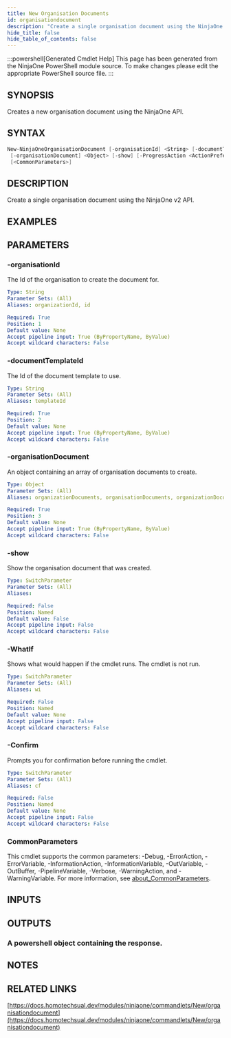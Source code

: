 ```yaml
---
title: New Organisation Documents
id: organisationdocument
description: "Create a single organisation document using the NinjaOne v2 API."
hide_title: false
hide_table_of_contents: false
---
```


:::powershell[Generated Cmdlet Help]
This page has been generated from the NinjaOne PowerShell module source. To make changes please edit the appropriate PowerShell source file.
:::

## SYNOPSIS

Creates a new organisation document using the NinjaOne API.

## SYNTAX

```powershell
New-NinjaOneOrganisationDocument [-organisationId] <String> [-documentTemplateId] <String>
 [-organisationDocument] <Object> [-show] [-ProgressAction <ActionPreference>] [-WhatIf] [-Confirm]
 [<CommonParameters>]
```

## DESCRIPTION

Create a single organisation document using the NinjaOne v2 API.

## EXAMPLES

## PARAMETERS

### -organisationId

The Id of the organisation to create the document for.

```yaml
Type: String
Parameter Sets: (All)
Aliases: organizationId, id

Required: True
Position: 1
Default value: None
Accept pipeline input: True (ByPropertyName, ByValue)
Accept wildcard characters: False
```

### -documentTemplateId

The Id of the document template to use.

```yaml
Type: String
Parameter Sets: (All)
Aliases: templateId

Required: True
Position: 2
Default value: None
Accept pipeline input: True (ByPropertyName, ByValue)
Accept wildcard characters: False
```

### -organisationDocument

An object containing an array of organisation documents to create.

```yaml
Type: Object
Parameter Sets: (All)
Aliases: organizationDocuments, organisationDocuments, organizationDocument, body

Required: True
Position: 3
Default value: None
Accept pipeline input: True (ByPropertyName, ByValue)
Accept wildcard characters: False
```

### -show

Show the organisation document that was created.

```yaml
Type: SwitchParameter
Parameter Sets: (All)
Aliases:

Required: False
Position: Named
Default value: False
Accept pipeline input: False
Accept wildcard characters: False
```

### -WhatIf

Shows what would happen if the cmdlet runs.
The cmdlet is not run.

```yaml
Type: SwitchParameter
Parameter Sets: (All)
Aliases: wi

Required: False
Position: Named
Default value: None
Accept pipeline input: False
Accept wildcard characters: False
```

### -Confirm

Prompts you for confirmation before running the cmdlet.

```yaml
Type: SwitchParameter
Parameter Sets: (All)
Aliases: cf

Required: False
Position: Named
Default value: None
Accept pipeline input: False
Accept wildcard characters: False
```

### CommonParameters

This cmdlet supports the common parameters: -Debug, -ErrorAction, -ErrorVariable, -InformationAction, -InformationVariable, -OutVariable, -OutBuffer, -PipelineVariable, -Verbose, -WarningAction, and -WarningVariable. For more information, see [about_CommonParameters](http://go.microsoft.com/fwlink/?LinkID=113216).

## INPUTS


## OUTPUTS

### A powershell object containing the response.

## NOTES

## RELATED LINKS

[https://docs.homotechsual.dev/modules/ninjaone/commandlets/New/organisationdocument](https://docs.homotechsual.dev/modules/ninjaone/commandlets/New/organisationdocument)
